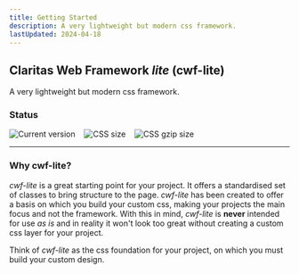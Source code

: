 ```yaml
---
title: Getting Started
description: A very lightweight but modern css framework.
lastUpdated: 2024-04-18
---
```


## Claritas Web Framework _lite_ (cwf-lite)

A very lightweight but modern css framework.

### Status

<div style="display: flex; gap: 1rem;">
  <img src="https://badgen.net/badge/Version/1.0.3/green" alt="Current version" style="margin: 0;" />
  <img src="https://badgen.net/badge/CSS size/337.84 kB/yellow" alt="CSS size" style="margin: 0;" />
  <img src="https://badgen.net/badge/CSS gzip size/23.87 kB/green" alt="CSS gzip size" style="margin: 0;" />
</div>

<hr />

### Why cwf-lite?

_cwf-lite_ is a great starting point for your project. It offers a standardised set of classes to bring structure to the page.
_cwf-lite_ has been created to offer a basis on which you build your custom css, making your projects the main focus and not the framework.
With this in mind, _cwf-lite_ is **never** intended for use _as is_ and in reality it won't look too great without creating a custom css layer for your project.

Think of _cwf-lite_ as the css foundation for your project, on which you must build your custom design.